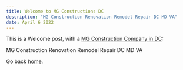 ```yaml
---
title: Welcome to MG Constructions DC
description: "MG Construction Renovation Remodel Repair DC MD VA"
date: April 6 2022
---
```


This is a Welcome post, with a [MG Construction Company in DC](https://mgconstructions.us/):

MG Construction Renovation Remodel Repair DC MD VA


Go back [home](/).
